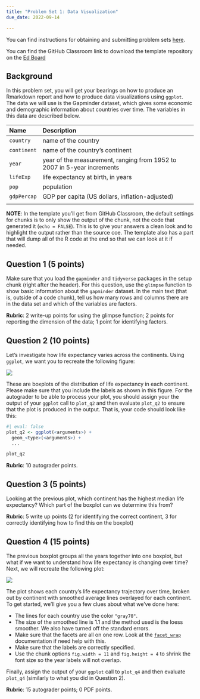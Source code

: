 ```yaml
---
title: "Problem Set 1: Data Visualization"
due_date: 2022-09-14

---
```



You can find instructions for obtaining and submitting problem sets [here](/assignments/problem-sets.qmd).

You can find the GitHub Classroom link to download the template repository on the [Ed Board](https://edstem.org/us/courses/24957/)

## Background

In this problem set, you will get your bearings on how to produce an Rmarkdown report and how to produce data visualizations using `ggplot`. The data we will use is the Gapminder dataset, which gives some economic and demographic information about countries over time. The variables in this data are described below. 



| Name        | Description                                                             |
|:------------|:------------------------------------------------------------------------|
| `country`   | name of the country                                                     |
| `continent` | name of the country's continent                                         |
| `year`      | year of the measurement, ranging from 1952 to 2007 in 5-year increments |
| `lifeExp`   | life expectancy at birth, in years                                      |
| `pop`       | population                                                              |
| `gdpPercap` | GDP per capita (US dollars, inflation-adjusted)                         |
|             |                                                                         |

 **NOTE**: In the template you'll get from GitHub Classroom, the default settings for chunks is to only show the output of the chunk, not the code that generated it (`echo = FALSE`). This is to give your answers a clean look and to highlight the output rather than the source coe. The template also has a part that will dump all of the R code at the end so that we can look at it if needed. 


## Question 1 (5 points)

Make sure that you load the `gapminder` and `tidyverse` packages in the setup chunk (right after the header). For this question,  use the `glimpse` function to show basic information about the `gapminder` dataset. In the main text (that is, outside of a code chunk), tell us how many rows and columns there are in the data set and which of the variables are factors. 

 **Rubric**: 2 write-up points for using the glimpse function; 2 points for reporting the dimension of the data; 1 point for identifying factors. 

## Question 2 (10 points)

Let's investigate how life expectancy varies across the continents. Using `ggplot`, we want you to recreate the following figure:

![](figures/life_exp_boxplot.png)

These are boxplots of the distribution of life expectancy in each continent. Please make sure that you include the labels as shown in this figure. For the autograder to be able to process your plot, you should assign your the output of your `ggplot` call to `plot_q2` and then evaluate `plot_q2` to ensure that the plot is produced in the output. That is, your code should look like this:

```r
#| eval: false
plot_q2 <- ggplot(<arguments>) +
  geom_<type>(<arguments>) +
  ...

plot_q2
```

  **Rubric**: 10 autograder points. 

## Question 3 (5 points)

Looking at the previous plot, which continent has the highest median life expectancy? Which part of the boxplot can we determine this from?

 **Rubric**: 5 write up points (2 for identifying the correct continent, 3 for correctly identifying how to find this on the boxplot)

## Question 4 (15 points)

The previous boxplot groups all the years together into one boxplot, but what if we want to understand how life expectancy is changing over time? Next, we will recreate the following plot: 

![](figures/life_exp_facet.png)

The plot shows each country's life expectancy trajectory over time, broken out by continent with smoothed average lines overlayed for each continent. To get started, we'll give you a few clues about what we've done here:

- The lines for each country use the color `"gray70"`. 
- The size of the smoothed line is 1.1 and the method used is the loess smoother. We also have turned off the standard errors. 
- Make sure that the facets are all on one row. Look at the [`facet_wrap`](https://ggplot2.tidyverse.org/reference/facet_wrap.html) documentation if need help with this. 
- Make sure that the labels are correctly specified. 
- Use the chunk options `fig.width = 11` and `fig.height = 4` to shrink the font size so the year labels will not overlap. 

Finally, assign the output of your `ggplot` call to `plot_q4` and then evaluate `plot_q4` (similarly to what you did in Question 2). 

 **Rubric**: 15 autograder points; 0 PDF points. 


